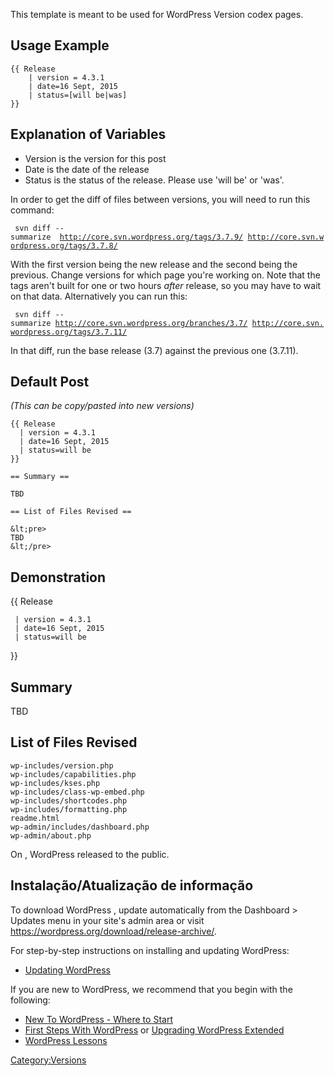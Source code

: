 <noinclude>
{{Languages|
{{en|Template:Release}}
{{ja|Template:Release}}
{{pt-br|Template:Release}}
}}

{{Traduz}}

This template is meant to be used for WordPress Version codex pages.

== Usage Example ==
<pre>
{{ Release
    | version = 4.3.1
    | date=16 Sept, 2015
    | status=[will be|was]
}}
</pre>

== Explanation of Variables ==

* Version is the version for this post
* Date is the date of the release
* Status is the status of the release. Please use 'will be' or 'was'.

In order to get the diff of files between versions, you will need to run this command:

  svn diff --summarize  http://core.svn.wordpress.org/tags/3.7.9/ http://core.svn.wordpress.org/tags/3.7.8/

With the first version being the new release and the second being the previous. Change versions for which page you're working on. Note that the tags aren't built for one or two hours ''after'' release, so you may have to wait on that data. Alternatively you can run this:

  svn diff --summarize http://core.svn.wordpress.org/branches/3.7/ http://core.svn.wordpress.org/tags/3.7.11/

In that diff, run the base release (3.7) against the previous one (3.7.11).

== Default Post ==

''(This can be copy/pasted into new versions)''

<pre>
{{ Release
  | version = 4.3.1
  | date=16 Sept, 2015
  | status=will be
}}

== Summary ==
  
TBD
  
== List of Files Revised ==
 
&lt;pre>
TBD
&lt;/pre>
</pre>

== Demonstration ==

{{ Release
  | version = 4.3.1
  | date=16 Sept, 2015
  | status=will be
}}

== Summary ==

TBD

== List of Files Revised ==

<pre>
wp-includes/version.php
wp-includes/capabilities.php
wp-includes/kses.php
wp-includes/class-wp-embed.php
wp-includes/shortcodes.php
wp-includes/formatting.php
readme.html
wp-admin/includes/dashboard.php
wp-admin/about.php
</pre>

</noinclude><includeonly>
On {{{date}}}, WordPress {{{version}}} {{{status}}} released to the public. 

{{Versions}}

== Instalação/Atualização de informação ==

To download WordPress {{{version}}}, update automatically from the Dashboard > Updates menu in your site's admin area or visit https://wordpress.org/download/release-archive/.

For step-by-step instructions on installing and updating WordPress:
* [[Updating WordPress]]

If you are new to WordPress, we recommend that you begin with the following:
* [[New To WordPress - Where to Start]]
* [[First Steps With WordPress]] or [[Upgrading WordPress Extended]]
* [[WordPress Lessons]]

[[Category:Versions]]
</includeonly>